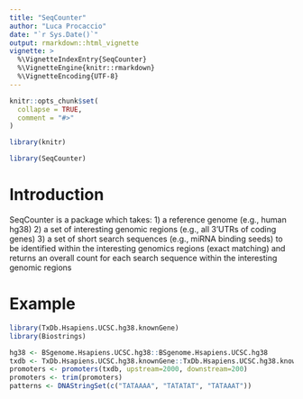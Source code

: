 ```yaml
---
title: "SeqCounter"
author: "Luca Procaccio"
date: "`r Sys.Date()`"
output: rmarkdown::html_vignette
vignette: >
  %\VignetteIndexEntry{SeqCounter}
  %\VignetteEngine{knitr::rmarkdown}
  %\VignetteEncoding{UTF-8}
---
```


```r
knitr::opts_chunk$set(
  collapse = TRUE,
  comment = "#>"
)
```

```r
library(knitr)
```

```r
library(SeqCounter)
```

# Introduction

SeqCounter is a package which takes:
1) a reference genome (e.g., human hg38)
2) a set of interesting genomic regions (e.g., all 3’UTRs of coding genes)
3) a set of short search sequences (e.g., miRNA binding seeds) to be identified within the 
interesting genomics regions (exact matching)
and returns an overall count for each search sequence within the interesting genomic regions

# Example

```r
library(TxDb.Hsapiens.UCSC.hg38.knownGene)
library(Biostrings)
```

```r
hg38 <- BSgenome.Hsapiens.UCSC.hg38::BSgenome.Hsapiens.UCSC.hg38
txdb <- TxDb.Hsapiens.UCSC.hg38.knownGene::TxDb.Hsapiens.UCSC.hg38.knownGene
promoters <- promoters(txdb, upstream=2000, downstream=200)
promoters <- trim(promoters)
patterns <- DNAStringSet(c("TATAAAA", "TATATAT", "TATAAAT"))
```
